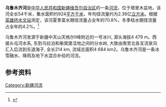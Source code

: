 '''乌鲁木齐河'''是[[中华人民共和国|中华人民共和国]][[新疆维吾尔自治区|新疆维吾尔自治区]]的一条[[河流|河流]]，位于塔里木盆地，该河全长54千米，集水面积约924[[平方千米|平方千米]]，年均径流量约为2.36亿[[立方米|立方米]]。根据[[英雄挤水文站|英雄挤水文站]]测定，该河夏季富水期径流量占全年的70.8%，冬季枯水期径流量占全年的4.2%。<ref>{{cite book|author=马秀峰等|title=《西北内陆河区水旱灾害》|year=1999|publisher=黄河水利出版社|location=郑州|isbn=7-80621-267-1}}</ref>

乌鲁木齐河发源于新疆中天山天格尔Ⅱ峰附近的一号冰川, 源头海拔4 479 m。西接头屯河水系, 东到乌拉泊和柴窝堡洼地之间的分水岭, 大致由南至北各支流泉沟汇入后流到东道海子, 全长214 km, 流域总面积4 684 km2。乌鲁木齐河是一条冰雪融水、降雨及地下水混合补给的河流。
== 参考资料 ==
{{reflist}}

[[Category:新疆河流|Category:新疆河流]]